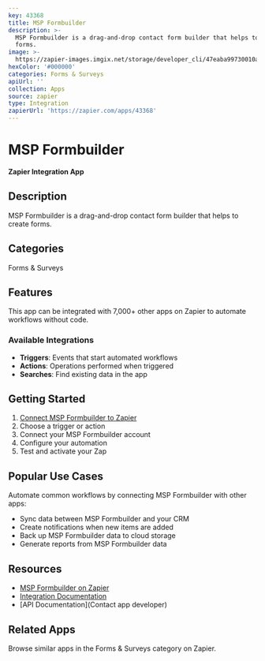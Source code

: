 ```yaml
---
key: 43368
title: MSP Formbuilder
description: >-
  MSP Formbuilder is a drag-and-drop contact form builder that helps to create
  forms.
image: >-
  https://zapier-images.imgix.net/storage/developer_cli/47eaba99730010a2ab4b22ffa6a3e992.png?auto=format%2Ccompress&ixlib=python-3.0.0&q=50
hexColor: '#000000'
categories: Forms & Surveys
apiUrl: ''
collection: Apps
source: zapier
type: Integration
zapierUrl: 'https://zapier.com/apps/43368'
---
```

# MSP Formbuilder

**Zapier Integration App**

## Description

MSP Formbuilder is a drag-and-drop contact form builder that helps to create forms.

## Categories

Forms & Surveys

## Features

This app can be integrated with 7,000+ other apps on Zapier to automate workflows without code.

### Available Integrations

- **Triggers**: Events that start automated workflows
- **Actions**: Operations performed when triggered
- **Searches**: Find existing data in the app

## Getting Started

1. [Connect MSP Formbuilder to Zapier](https://zapier.com/apps/43368)
2. Choose a trigger or action
3. Connect your MSP Formbuilder account
4. Configure your automation
5. Test and activate your Zap

## Popular Use Cases

Automate common workflows by connecting MSP Formbuilder with other apps:

- Sync data between MSP Formbuilder and your CRM
- Create notifications when new items are added
- Back up MSP Formbuilder data to cloud storage
- Generate reports from MSP Formbuilder data

## Resources

- [MSP Formbuilder on Zapier](https://zapier.com/apps/43368)
- [Integration Documentation](https://zapier.com/apps/43368/integrations)
- [API Documentation](Contact app developer)

## Related Apps

Browse similar apps in the Forms & Surveys category on Zapier.

